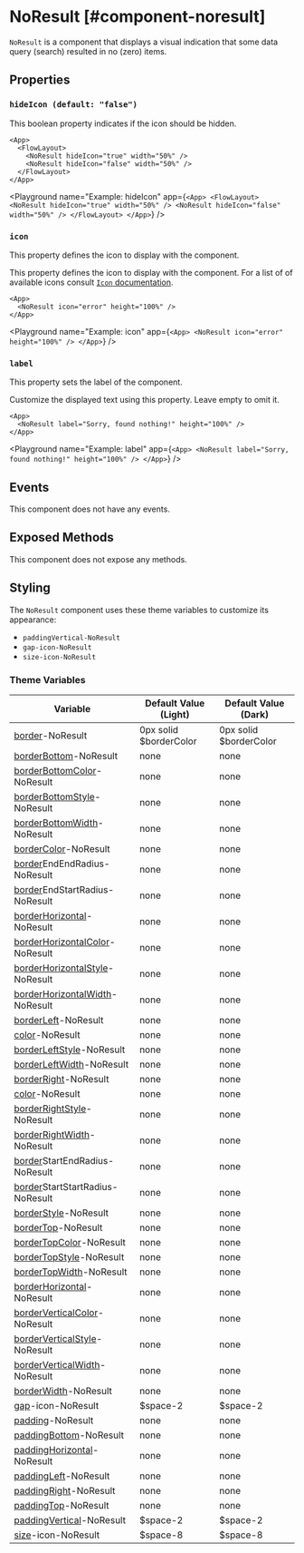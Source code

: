 
# NoResult [#component-noresult]

`NoResult` is a component that displays a visual indication that some data query (search) resulted in no (zero) items.

## Properties

### `hideIcon (default: "false")`

This boolean property indicates if the icon should be hidden.

```xmlui copy
<App>
  <FlowLayout>
    <NoResult hideIcon="true" width="50%" />
    <NoResult hideIcon="false" width="50%" />
  </FlowLayout>
</App>
```

<Playground
  name="Example: hideIcon"
  app={`
    <App>
      <FlowLayout>
        <NoResult hideIcon="true" width="50%" />
        <NoResult hideIcon="false" width="50%" />
      </FlowLayout>
    </App>
`}
/>

### `icon`

This property defines the icon to display with the component.

This property defines the icon to display with the component. For a list of of available icons consult [`Icon` documentation](./Icon.mdx).

```xmlui copy
<App>
  <NoResult icon="error" height="100%" />
</App>
```

<Playground
  name="Example: icon"
  app={`
    <App>
      <NoResult icon="error" height="100%" />
    </App>
  `}
/>

### `label`

This property sets the label of the component.

Customize the displayed text using this property. Leave empty to omit it.

```xmlui copy
<App>
  <NoResult label="Sorry, found nothing!" height="100%" />
</App>
```

<Playground
  name="Example: label"
  app={`
    <App>
      <NoResult label="Sorry, found nothing!" height="100%" />
    </App>
  `}
/>

## Events

This component does not have any events.

## Exposed Methods

This component does not expose any methods.

## Styling

The `NoResult` component uses these theme variables to customize its appearance:

- `paddingVertical-NoResult`
- `gap-icon-NoResult`
- `size-icon-NoResult`

### Theme Variables

| Variable | Default Value (Light) | Default Value (Dark) |
| --- | --- | --- |
| [border](../styles-and-themes/common-units/#border)-NoResult | 0px solid $borderColor | 0px solid $borderColor |
| [borderBottom](../styles-and-themes/common-units/#border)-NoResult | <GrayText>none</GrayText> | <GrayText>none</GrayText> |
| [borderBottomColor](../styles-and-themes/common-units/#color)-NoResult | <GrayText>none</GrayText> | <GrayText>none</GrayText> |
| [borderBottomStyle](../styles-and-themes/common-units/#border-style)-NoResult | <GrayText>none</GrayText> | <GrayText>none</GrayText> |
| [borderBottomWidth](../styles-and-themes/common-units/#size)-NoResult | <GrayText>none</GrayText> | <GrayText>none</GrayText> |
| [borderColor](../styles-and-themes/common-units/#color)-NoResult | <GrayText>none</GrayText> | <GrayText>none</GrayText> |
| [border](../styles-and-themes/common-units/#border)EndEndRadius-NoResult | <GrayText>none</GrayText> | <GrayText>none</GrayText> |
| [border](../styles-and-themes/common-units/#border)EndStartRadius-NoResult | <GrayText>none</GrayText> | <GrayText>none</GrayText> |
| [borderHorizontal](../styles-and-themes/common-units/#border)-NoResult | <GrayText>none</GrayText> | <GrayText>none</GrayText> |
| [borderHorizontalColor](../styles-and-themes/common-units/#color)-NoResult | <GrayText>none</GrayText> | <GrayText>none</GrayText> |
| [borderHorizontalStyle](../styles-and-themes/common-units/#border-style)-NoResult | <GrayText>none</GrayText> | <GrayText>none</GrayText> |
| [borderHorizontalWidth](../styles-and-themes/common-units/#size)-NoResult | <GrayText>none</GrayText> | <GrayText>none</GrayText> |
| [borderLeft](../styles-and-themes/common-units/#border)-NoResult | <GrayText>none</GrayText> | <GrayText>none</GrayText> |
| [color](../styles-and-themes/common-units/#color)-NoResult | <GrayText>none</GrayText> | <GrayText>none</GrayText> |
| [borderLeftStyle](../styles-and-themes/common-units/#border-style)-NoResult | <GrayText>none</GrayText> | <GrayText>none</GrayText> |
| [borderLeftWidth](../styles-and-themes/common-units/#size)-NoResult | <GrayText>none</GrayText> | <GrayText>none</GrayText> |
| [borderRight](../styles-and-themes/common-units/#border)-NoResult | <GrayText>none</GrayText> | <GrayText>none</GrayText> |
| [color](../styles-and-themes/common-units/#color)-NoResult | <GrayText>none</GrayText> | <GrayText>none</GrayText> |
| [borderRightStyle](../styles-and-themes/common-units/#border-style)-NoResult | <GrayText>none</GrayText> | <GrayText>none</GrayText> |
| [borderRightWidth](../styles-and-themes/common-units/#size)-NoResult | <GrayText>none</GrayText> | <GrayText>none</GrayText> |
| [border](../styles-and-themes/common-units/#border)StartEndRadius-NoResult | <GrayText>none</GrayText> | <GrayText>none</GrayText> |
| [border](../styles-and-themes/common-units/#border)StartStartRadius-NoResult | <GrayText>none</GrayText> | <GrayText>none</GrayText> |
| [borderStyle](../styles-and-themes/common-units/#border-style)-NoResult | <GrayText>none</GrayText> | <GrayText>none</GrayText> |
| [borderTop](../styles-and-themes/common-units/#border)-NoResult | <GrayText>none</GrayText> | <GrayText>none</GrayText> |
| [borderTopColor](../styles-and-themes/common-units/#color)-NoResult | <GrayText>none</GrayText> | <GrayText>none</GrayText> |
| [borderTopStyle](../styles-and-themes/common-units/#border-style)-NoResult | <GrayText>none</GrayText> | <GrayText>none</GrayText> |
| [borderTopWidth](../styles-and-themes/common-units/#size)-NoResult | <GrayText>none</GrayText> | <GrayText>none</GrayText> |
| [borderHorizontal](../styles-and-themes/common-units/#border)-NoResult | <GrayText>none</GrayText> | <GrayText>none</GrayText> |
| [borderVerticalColor](../styles-and-themes/common-units/#color)-NoResult | <GrayText>none</GrayText> | <GrayText>none</GrayText> |
| [borderVerticalStyle](../styles-and-themes/common-units/#border-style)-NoResult | <GrayText>none</GrayText> | <GrayText>none</GrayText> |
| [borderVerticalWidth](../styles-and-themes/common-units/#size)-NoResult | <GrayText>none</GrayText> | <GrayText>none</GrayText> |
| [borderWidth](../styles-and-themes/common-units/#size)-NoResult | <GrayText>none</GrayText> | <GrayText>none</GrayText> |
| [gap](../styles-and-themes/common-units/#size)-icon-NoResult | $space-2 | $space-2 |
| [padding](../styles-and-themes/common-units/#size)-NoResult | <GrayText>none</GrayText> | <GrayText>none</GrayText> |
| [paddingBottom](../styles-and-themes/common-units/#size)-NoResult | <GrayText>none</GrayText> | <GrayText>none</GrayText> |
| [paddingHorizontal](../styles-and-themes/common-units/#size)-NoResult | <GrayText>none</GrayText> | <GrayText>none</GrayText> |
| [paddingLeft](../styles-and-themes/common-units/#size)-NoResult | <GrayText>none</GrayText> | <GrayText>none</GrayText> |
| [paddingRight](../styles-and-themes/common-units/#size)-NoResult | <GrayText>none</GrayText> | <GrayText>none</GrayText> |
| [paddingTop](../styles-and-themes/common-units/#size)-NoResult | <GrayText>none</GrayText> | <GrayText>none</GrayText> |
| [paddingVertical](../styles-and-themes/common-units/#size)-NoResult | $space-2 | $space-2 |
| [size](../styles-and-themes/common-units/#size)-icon-NoResult | $space-8 | $space-8 |
